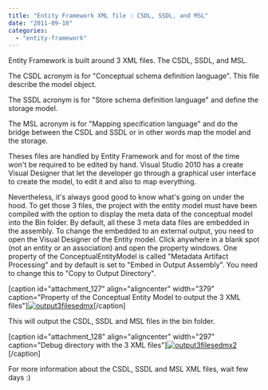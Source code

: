 ```yaml
---
title: "Entity Framework XML file : CSDL, SSDL, and MSL"
date: "2011-09-10"
categories: 
  - "entity-framework"
---
```


Entity Framework is built around 3 XML files. The CSDL, SSDL, and MSL.

The CSDL acronym is for "Conceptual schema definition language". This file describe the model object.

The SSDL acronym is for "Store schema definition language" and define the storage model.

The MSL acronym is for "Mapping specification language" and do the bridge between the CSDL and SSDL or in other words map the model and the storage.

Theses files are handled by Entity Framework and for most of the time won't be required to be edited by hand. Visual Studio 2010 has a create Visual Designer that let the developer go through a graphical user interface to create the model, to edit it and also to map everything.

Nevertheless, it's always good good to know what's going on under the hood. To get those 3 files, the project with the entity model must have been compiled with the option to display the meta data of the conceptual model into the Bin folder. By default, all these 3 meta data files are embedded in the assembly. To change the embedded to an external output, you need to open the Visual Designer of the Entity model. Click anywhere in a blank spot (not an entity or an association) and open the property windows. One property of the ConceptualEntityModel is called "Metadata Artifact Processing" and by default is set to "Embed in Output Assembly". You need to change this to "Copy to Output Directory".

[caption id="attachment\_127" align="aligncenter" width="379" caption="Property of the Conceptual Entity Model to output the 3 XML files"][![](http://patrickdesjardins.com/blog/wp-content/uploads/2011/08/output3filesedmx.png "output3filesedmx")](http://patrickdesjardins.com/blog/entity-framework-xml-file-csdl-ssdl-and-msl/output3filesedmx)[/caption]

This will output the CSDL, SSDL and MSL files in the bin folder.

[caption id="attachment\_128" align="aligncenter" width="297" caption="Debug directory with the 3 XML files"][![](http://patrickdesjardins.com/blog/wp-content/uploads/2011/08/output3filesedmx2.png "output3filesedmx2")](http://patrickdesjardins.com/blog/entity-framework-xml-file-csdl-ssdl-and-msl/output3filesedmx2)[/caption]

For more information about the CSDL, SSDL and MSL XML files, wait few days :)

